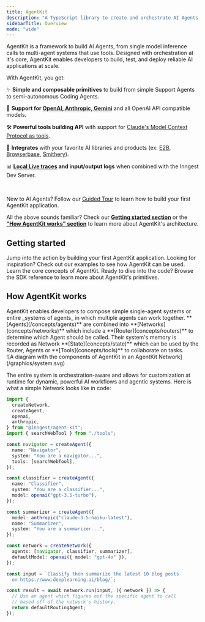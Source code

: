 ```yaml
---
title: AgentKit
description: "A TypeScript library to create and orchestrate AI Agents."
sidebarTitle: Overview
mode: "wide"
---
```


AgentKit is a framework to build AI Agents, from single model inference calls to multi-agent systems that use tools. Designed with orchestration at it's core, AgentKit enables developers to build, test, and deploy reliable AI applications at scale.

With AgentKit, you get:

✨ **Simple and composable primitives** to build from simple Support Agents to semi-autonomous Coding Agents.

🧠 **Support for [OpenAI, Anthropic, Gemini](/concepts/models)** and all OpenAI API compatible models.

🛠️ **Powerful tools building API** with support for [Claude's Model Context Protocol as tools](/advanced-patterns/mcp).

🔌 **Integrates** with your favorite AI libraries and products (ex: [E2B](/integrations/e2b), [Browserbase](/integrations/browserbase), [Smithery](/integrations/smithery)).

📊 **[Local Live traces](/getting-started/local-development) and input/output logs** when combined with the Inngest Dev Server.

<br />

New to AI Agents? Follow our [Guided Tour](/guided-tour/overview) to learn how to build your first AgentKit application.

All the above sounds familiar? Check our **[Getting started section](#getting-started)** or the **["How AgentKit works" section](#how-agentkit-works)** to learn more about AgentKit's architecture.

## Getting started

<CardGroup>

<Card title="Quick start" href="/getting-started/quick-start">
  Jump into the action by building your first AgentKit application.
</Card>

<Card title="Examples" href="/examples/overview">
  Looking for inspiration? Check out our examples to see how AgentKit can be
  used.
</Card>

<Card title="Concepts" href="/concepts/agents">
  Learn the core concepts of AgentKit.
</Card>

<Card title="SDK Reference" href="/reference/introduction">
  Ready to dive into the code? Browse the SDK reference to learn more about
  AgentKit's primitives.
</Card>

</CardGroup>

## How AgentKit works

<div className="flex gap-4">

<div className="flex-1 py-8 mr-5">
  AgentKit enables developers to compose simple single-agent systems or entire
  _systems of agents_ in which multiple agents can work together.
  **[Agents](/concepts/agents)** are combined into
  **[Networks](concepts/networks)** which include a
  **[Router](concepts/routers)** to determine which Agent should be called.
  Their system's memory is recorded as Network **[State](concepts/state)** which
  can be used by the Router, Agents or **[Tools](concepts/tools)** to
  collaborate on tasks.
</div>

<div className="flex-1">

<Frame>
  ![A diagram with the components of AgentKit in an AgentKit
  Network](/graphics/system.svg)
</Frame>

</div>

</div>

The entire system is orchestration-aware and allows for customization at runtime for dynamic, powerful AI workflows and agentic systems. Here is what a simple Network looks like in code:

```ts
import {
  createNetwork,
  createAgent,
  openai,
  anthropic,
} from "@inngest/agent-kit";
import { searchWebTool } from "./tools";

const navigator = createAgent({
  name: "Navigator",
  system: "You are a navigator...",
  tools: [searchWebTool],
});

const classifier = createAgent({
  name: "Classifier",
  system: "You are a classifier...",
  model: openai("gpt-3.5-turbo"),
});

const summarizer = createAgent({
  model: anthropic("claude-3-5-haiku-latest"),
  name: "Summarizer",
  system: "You are a summarizer...",
});

const network = createNetwork({
  agents: [navigator, classifier, summarizer],
  defaultModel: openai({ model: "gpt-4o" }),
});

const input = `Classify then summarize the latest 10 blog posts
  on https://www.deeplearning.ai/blog/`;

const result = await network.run(input, ({ network }) => {
  // Use an agent which figures out the specific agent to call
  // based off of the network's history.
  return defaultRoutingAgent;
});
```
